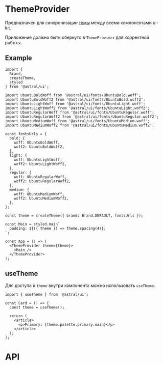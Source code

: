 

<Meta of={ThemeProviderStories} />

# ThemeProvider

Предназначен для синхронизации [темы](/story/components-theme-theme--docs) между всеми компонентами ui-kit.

Приложение должно быть обернуто в ```ThemeProvider``` для корректной работы.

## Example

```tsx
import {
  Brand,
  createTheme,
  styled
} from '@astral/ui';

import UbuntuBoldWoff from '@astral/ui/fonts/UbuntuBold.woff';
import UbuntuBoldWoff2 from '@astral/ui/fonts/UbuntuBold.woff2';
import UbuntuLightWoff from '@astral/ui/fonts/UbuntuLight.woff';
import UbuntuLightWoff2 from '@astral/ui/fonts/UbuntuLight.woff2';
import UbuntuRegularWoff from '@astral/ui/fonts/UbuntuRegular.woff';
import UbuntuRegularWoff2 from '@astral/ui/fonts/UbuntuRegular.woff2';
import UbuntuMediumWoff from '@astral/ui/fonts/UbuntuMedium.woff';
import UbuntuMediumWoff2 from '@astral/ui/fonts/UbuntuMedium.woff2';

const fontsUrls = {
  bold: {
    woff: UbuntuBoldWoff,
    woff2: UbuntuBoldWoff2,
  },
  light: {
    woff: UbuntuLightWoff,
    woff2: UbuntuLightWoff2,
  },
  regular: {
    woff: UbuntuRegularWoff,
    woff2: UbuntuRegularWoff2,
  },
  medium: {
    woff: UbuntuMediumWoff,
    woff2: UbuntuMediumWoff2,
  },
};

const theme = createTheme({ brand: Brand.DEFAULT, fontsUrls });

const Main = styled.main`
  padding: ${({ theme }) => theme.spacing(4)};
`;

const App = () => (
  <ThemeProvider theme={theme}>
    <Main />
  </ThemeProvider>
);
```

## useTheme
Для доступа к ```theme``` внутри компонента можно использовать ```useTheme```.

```tsx
import { useTheme } from '@astral/ui';

const Card = () => {
  const theme = useTheme();

  return (
    <article>
      <p>Primary: {theme.palette.primary.main}</p>
    </article>
  );
};
```

# API

<ArgsTable />
